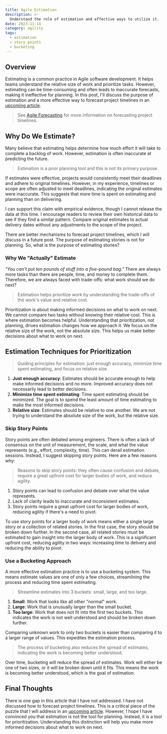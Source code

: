 ```yaml
---
title: Agile Estimation
description: >-
  Understand the role of estimation and effective ways to utilize it.
date: 2023-11-14
category: agility
tags:
  - estimation
  - story points
  - bucketing
---
```


## Overview

Estimating is a common practice in Agile software development. It helps teams understand the relative size of work and prioritize tasks. However, estimating can be time-consuming and often leads to inaccurate forecasts, making it ineffective for planning. In this post, I'll discuss the purpose of estimation and a more effective way to forecast project timelines in an [upcoming article](/posts/agile-forecasting).

> See [Agile Forecasting](/posts/agile-forecasting) for more information on forecasting project timelines.

## Why Do We Estimate?

Many believe that estimating helps determine how much effort it will take to complete a backlog of work. However, estimation is often inaccurate at predicting the future.

> Estimation is a poor planning tool and this is not its primary purpose.

If estimates were effective, projects would consistently meet their deadlines and adhere to original timelines. However, in my experience, timelines or scope are often adjusted to meet deadlines, indicating the original estimates were inaccurate. This suggests that more time is spent on estimating and planning than on delivering.

I can support this claim with empirical evidence, though I cannot release the data at this time. I encourage readers to review their own historical data to see if they find a similar pattern. Compare original estimates to actual delivery dates without any adjustments to the scope of the project.

There are better mechanisms to forecast project timelines, which I will discuss in a future post. The purpose of estimating stories is not for planning. So, what is the purpose of estimating stories?

### Why We "Actually" Estimate

<em>"You can't put ten pounds of stuff into a five-pound bag."</em> There are
always more tasks than there are people, time, and money to complete them.
Therefore, we are always faced with trade-offs: what work should we do next?

> Estimation helps prioritize work by understanding the trade-offs of the work's
> value and relative cost.

Prioritization is about making informed decisions on what to work on next. We cannot compare two tasks without knowing their relative cost. This is where estimation becomes helpful. Understanding that prioritization, not planning, drives estimation changes how we approach it. We focus on the relative size of the work, not the absolute size. This helps us make better decisions about what to work on next.

## Estimation Techniques for Prioritization

> Guiding principles for estimation: just enough accuracy, minimize time spent estimating, and focus on relative size.

1. **Just enough accuracy**: Estimates should be accurate enough to help make informed decisions and no more. Improved accuracy does not necessarily lead to better decisions.
2. **Minimize time spent estimating**: Time spent estimating should be minimized. The goal is to spend the least amount of time estimating to make the most informed decisions.
3. **Relative size**: Estimates should be relative to one another. We are not trying to understand the absolute size of the work, but the relative size.

### Skip Story Points

Story points are often debated among engineers. There is often a lack of consensus on the unit of measurement, the scale, and what the value represents (e.g., effort, complexity, time). This can derail estimation sessions. Instead, I suggest skipping story points. Here are a few reasons why:

> Reasons to skip story points: they often cause confusion and debate, require a great upfront cost for larger bodies of work, and reduce agility.

1. Story points can lead to confusion and debate over what the value represents.
2. Lack of clarity leads to inaccurate and inconsistent estimates.
3. Story points require a great upfront cost for larger bodies of work, reducing agility if there's a need to pivot.

To use story points for a larger body of work means either a single large story or a collection of related stories. In the first case, the story should be broken down further. In the second case, all related stories must be estimated to gain insight into the larger body of work. This is a significant upfront cost, reducing agility in two ways: increasing time to delivery and reducing the ability to pivot.

### Use a Bucketing Approach

A more effective estimation practice is to use a bucketing system. This means estimate values are one of only a few choices, streamlining the process and reducing time spent estimating.

> Streamline estimates into 3 buckets: small, large, and too large.

1. **Small**: Work that looks like all other "normal" work.
2. **Large**: Work that is unusually larger than the small bucket.
3. **Too large**: Work that does not fit into the first two buckets. This indicates the work is not well understood and should be broken down further.

Comparing unknown work to only two buckets is easier than comparing it to a larger range of values. This expedites the estimation process.

> The process of bucketing also reduces the spread of estimates, indicating the work is becoming better understood.

Over time, bucketing will reduce the spread of estimates. Work will either be one of two sizes, or it will be broken down until it fits. This means the work is becoming better understood, which is the goal of estimation.

## Final Thoughts

There is one gap in this article that I have not addressed. I have not discussed how to forecast project timelines. This is a critical piece of the puzzle that I will address in an [upcoming article](/posts/agile-forecasting). However, I hope I have convinced you that estimation is not the tool for planning. Instead, it is a tool for prioritization. Understanding this distinction will help you make more informed decisions about what to work on next.
